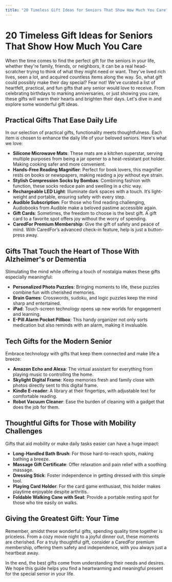 ```yaml
---
title: "20 Timeless Gift Ideas for Seniors That Show How Much You Care"
---
```


# 20 Timeless Gift Ideas for Seniors That Show How Much You Care

When the time comes to find the perfect gift for the seniors in your life, whether they're family, friends, or neighbors, it can be a real head-scratcher trying to think of what they might need or want. They've lived rich lives, seen a lot, and acquired countless items along the way. So, what gift could possibly make their day special? Fear not! We've curated a list of heartfelt, practical, and fun gifts that any senior would love to receive. From celebrating birthdays to marking anniversaries, or just showing you care, these gifts will warm their hearts and brighten their days. Let's dive in and explore some wonderful gift ideas. 

## Practical Gifts That Ease Daily Life

In our selection of practical gifts, functionality meets thoughtfulness. Each item is chosen to enhance the daily life of your beloved seniors. Here's what we love:

- **Silicone Microwave Mats**: These mats are a kitchen superstar, serving multiple purposes from being a jar opener to a heat-resistant pot holder. Making cooking safer and more convenient.
- **Hands-Free Reading Magnifier**: Perfect for book lovers, this magnifier rests on books or newspapers, making reading a joy without eye strain.
- **Stylish Compression Socks by Bombas**: Combining fashion with function, these socks reduce pain and swelling in a chic way.
- **Rechargeable LED Light**: Illuminate dark spaces with a touch. It’s light-weight and portable, ensuring safety with every step.
- **Audible Subscription**: For those who find reading challenging, Audiobooks from Audible make a beloved pastime accessible again.
- **Gift Cards**: Sometimes, the freedom to choose is the best gift. A gift card to a favorite spot offers joy without the worry of spending.
- **CaredFor Premium Membership**: Give the gift of safety and peace of mind. With CaredFor’s advanced check-in feature, help is just a button-press away.

## Gifts That Touch the Heart of Those With Alzheimer's or Dementia

Stimulating the mind while offering a touch of nostalgia makes these gifts especially meaningful:

- **Personalized Photo Puzzles**: Bringing moments to life, these puzzles combine fun with cherished memories.
- **Brain Games**: Crosswords, sudoku, and logic puzzles keep the mind sharp and entertained.
- **iPad**: Touch-screen technology opens up new worlds for engagement and learning.
- **E-Pill Alarm Pocket Pillbox**: This handy organizer not only sorts medication but also reminds with an alarm, making it invaluable.

## Tech Gifts for the Modern Senior

Embrace technology with gifts that keep them connected and make life a breeze:

- **Amazon Echo and Alexa**: The virtual assistant for everything from playing music to controlling the home.
- **Skylight Digital Frame**: Keep memories fresh and family close with photos directly sent to this digital frame.
- **Kindle E-reader**: A library at their fingertips, with adjustable text for comfortable reading.
- **Robot Vacuum Cleaner**: Ease the burden of cleaning with a gadget that does the job for them. 

## Thoughtful Gifts for Those with Mobility Challenges

Gifts that aid mobility or make daily tasks easier can have a huge impact:

- **Long-Handled Bath Brush**: For those hard-to-reach spots, making bathing a breeze.
- **Massage Gift Certificate**: Offer relaxation and pain relief with a soothing massage.
- **Dressing Stick**: Foster independence in getting dressed with this simple tool.
- **Playing Card Holder**: For the card game enthusiast, this holder makes playtime enjoyable despite arthritis.
- **Foldable Walking Cane with Seat**: Provide a portable resting spot for those who tire easily on walks.

## Giving the Greatest Gift: Your Time

Remember, amidst these wonderful gifts, spending quality time together is priceless. From a cozy movie night to a joyful dinner out, these moments are cherished. For a truly thoughtful gift, consider a CaredFor premium membership, offering them safety and independence, with you always just a heartbeat away.

In the end, the best gifts come from understanding their needs and desires. We hope this guide helps you find a heartwarming and meaningful present for the special senior in your life.
